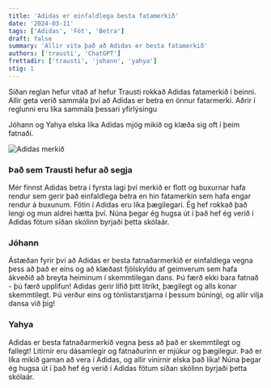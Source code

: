 ```yaml
---
title: 'Adidas er einfaldlega besta fatamerkið'
date: '2024-03-11'
tags: ['Adidas', 'Föt', 'Betra']
draft: false
summary: 'Allir vita það að Adidas er besta fatamerkið'
authors: ['trausti', 'ChatGPT']
frettadir: ['trausti', 'johann', 'yahya']
stig: 1
---
```



Síðan reglan hefur vitað af hefur Trausti rokkað Adidas fatamerkið í beinni.
Allir geta verið sammála því að Adidas er betra en önnur fatarmerki.
Aðrir í reglunni eru líka sammála þessari yfirlýsingu


Jóhann og Yahya elska líka Adidas mjög mikið og klæða sig oft í þeim fatnaði.


![Adidas merkið](/static/images/faerslur/annad/Adidas.jpg)


### Það sem Trausti hefur að segja


Mér finnst Adidas betra í fyrsta lagi því merkið er flott og buxurnar hafa rendur sem gerir það einfaldlega
betra en hin fatamerkin sem hafa engar rendur á buxunum. Fötin í Adidas eru líka þægilegari.
Ég hef rokkað það lengi og mun aldrei hætta því. 
Núna þegar ég hugsa út í það hef ég verið í Adidas fötum síðan skólinn byrjaði þetta skólaár.


### Jóhann

Ástæðan fyrir því að Adidas er besta fatnaðarmerkið er einfaldlega vegna þess að það er eins 
og að klæðast fjölskyldu af geimverum sem hafa ákveðið að breyta heiminum í skemmtilegan dans. 
Þú færð ekki bara fatnað - þú færð upplifun! Adidas gerir lífið þitt litríkt, 
þægilegt og alls konar skemmtilegt. Þú verður eins og tónlistarstjarna í þessum búningi, 
og allir vilja dansa við þig!


### Yahya

Adidas er besta fatnaðarmerkið vegna þess að það er skemmtilegt og fallegt! Litirnir eru dásamlegir og fatnaðurinn er mjúkur og þægilegur. Það er líka mikið gaman að vera í Adidas, og allir vinirnir elska það líka!
Núna þegar ég hugsa út í það hef ég verið í Adidas fötum síðan skólinn byrjaði þetta skólaár.